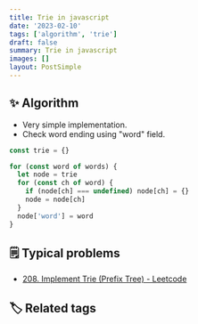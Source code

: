 ```yaml
---
title: Trie in javascript
date: '2023-02-10'
tags: ['algorithm', 'trie']
draft: false
summary: Trie in javascript
images: []
layout: PostSimple
---
```


## ✨ Algorithm

- Very simple implementation.
- Check word ending using "word" field.

```javascript
const trie = {}

for (const word of words) {
  let node = trie
  for (const ch of word) {
    if (node[ch] === undefined) node[ch] = {}
    node = node[ch]
  }
  node['word'] = word
}
```

## 🗒️ Typical problems

- [208. Implement Trie (Prefix Tree) - Leetcode](https://leetcode.com/problems/implement-trie-prefix-tree/)

## 🏷️ Related tags
